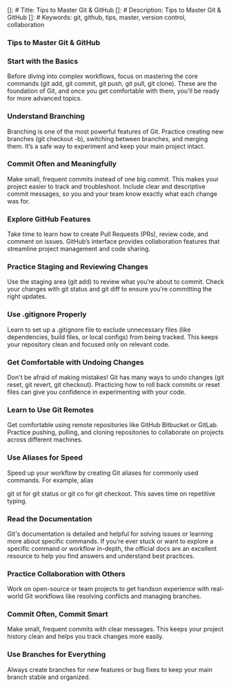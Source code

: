 []: # Title: Tips to Master Git & GitHub
[]: # Description: Tips to Master Git & GitHub
[]: # Keywords: git, github, tips, master, version control, collaboration


### Tips to Master Git & GitHub

### Start with the Basics
Before diving into complex workflows, focus on
mastering the core commands (git add, git
commit, git push, git pull, git clone). These are
the foundation of Git, and once you get comfortable
with them, you'll be ready for more advanced topics.
### Understand Branching
Branching is one of the most powerful features of Git.
Practice creating new branches (git checkout -b),
switching between branches, and merging them.
It’s a safe way to experiment and keep your main
project intact.

### Commit Often and Meaningfully
Make small, frequent commits instead of one big
commit. This makes your project easier to track and
troubleshoot. Include clear and descriptive commit
messages, so you and your team know exactly what
each change was for.
### Explore GitHub Features
Take time to learn how to create Pull Requests (PRs),
review code, and comment on issues. GitHub’s
interface provides collaboration features that
streamline project management and code sharing.

### Practice Staging and Reviewing Changes
Use the staging area (git add) to review what you’re
about to commit.
Check your changes with git status and git diff to
ensure you’re committing the right updates.
### Use .gitignore Properly
Learn to set up a .gitignore file to exclude unnecessary
files (like dependencies, build files, or local configs)
from being tracked.
This keeps your repository clean and focused only on
relevant code.

### Get Comfortable with Undoing Changes
Don't be afraid of making mistakes! Git has many
ways to undo changes (git reset, git revert,
git checkout).
Practicing how to roll back commits or reset files can
give you confidence in experimenting with your code.
### Learn to Use Git Remotes
Get comfortable using remote repositories like GitHub
Bitbucket or GitLab.
Practice pushing, pulling, and cloning repositories to
collaborate on projects across different machines.

### Use Aliases for Speed
Speed up your workflow by creating Git aliases for
commonly used commands. For example, alias 

git st for git status or git co for git checkout.
This saves time on repetitive typing.
### Read the Documentation
Git's documentation is detailed and helpful for solving
issues or learning more about specific commands.
If you’re ever stuck or want to explore a specific
command or workflow in-depth, the official docs are
an excellent resource to help you find answers and
understand best practices.

### Practice Collaboration with Others
Work on open-source or team projects to get handson experience with real-world Git workflows like
resolving conflicts and managing branches.
### Commit Often, Commit Smart
Make small, frequent commits with clear messages.
This keeps your project history clean and helps you
track changes more easily.
### Use Branches for Everything
Always create branches for new features or bug fixes
to keep your main branch stable and organized.